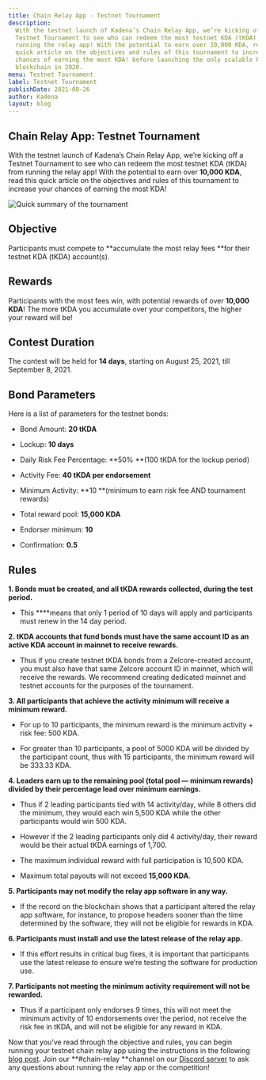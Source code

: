 ```yaml
---
title: Chain Relay App - Testnet Tournament
description:
  With the testnet launch of Kadena’s Chain Relay App, we’re kicking off a
  Testnet Tournament to see who can redeem the most testnet KDA (tKDA) from
  running the relay app! With the potential to earn over 10,000 KDA, read this
  quick article on the objectives and rules of this tournament to increase your
  chances of earning the most KDA! before launching the only scalable POW public
  blockchain in 2020.
menu: Testnet Tournament
label: Testnet Tournament
publishDate: 2021-08-26
author: Kadena
layout: blog
---
```


## Chain Relay App: Testnet Tournament

With the testnet launch of Kadena’s Chain Relay App, we’re kicking off a Testnet
Tournament to see who can redeem the most testnet KDA (tKDA) from running the
relay app! With the potential to earn over **10,000 KDA**, read this quick
article on the objectives and rules of this tournament to increase your chances
of earning the most KDA!

![Quick summary of the tournament](/assets/blog/1_D2VMTMoSDCh4tqVUAxkuIw.webp)

## Objective

Participants must compete to **accumulate the most relay fees **for their
testnet KDA (tKDA) account(s).

## Rewards

Participants with the most fees win, with potential rewards of over **10,000
KDA**! The more tKDA you accumulate over your competitors, the higher your
reward will be!

## Contest Duration

The contest will be held for **14 days**, starting on August 25, 2021, till
September 8, 2021.

## Bond Parameters

Here is a list of parameters for the testnet bonds:

- Bond Amount: **20 tKDA**

- Lockup: **10 days**

- Daily Risk Fee Percentage: **50% **(100 tKDA for the lockup period)

- Activity Fee: **40 tKDA per endorsement**

- Minimum Activity: **10 **(minimum to earn risk fee AND tournament rewards)

- Total reward pool: **15,000 KDA**

- Endorser minimum: **10**

- Confirmation: **0.5**

## Rules

**1. Bonds must be created, and all tKDA rewards collected, during the test
period.**

- This \*\*\*\*means that only 1 period of 10 days will apply and participants
  must renew in the 14 day period.

**2. tKDA accounts that fund bonds must have the same account ID as an active
KDA account in mainnet to receive rewards.**

- Thus if you create testnet tKDA bonds from a Zelcore-created account, you must
  also have that same Zelcore account ID in mainnet, which will receive the
  rewards. We recommend creating dedicated mainnet and testnet accounts for the
  purposes of the tournament.

**3. All participants that achieve the activity minimum will receive a minimum
reward.**

- For up to 10 participants, the minimum reward is the minimum activity + risk
  fee: 500 KDA.

- For greater than 10 participants, a pool of 5000 KDA will be divided by the
  participant count, thus with 15 participants, the minimum reward will be
  333.33 KDA.

**4. Leaders earn up to the remaining pool (total pool — minimum rewards)
divided by their percentage lead over minimum earnings.**

- Thus if 2 leading participants tied with 14 activity/day, while 8 others did
  the minimum, they would each win 5,500 KDA while the other participants would
  win 500 KDA.

- However if the 2 leading participants only did 4 activity/day, their reward
  would be their actual tKDA earnings of 1,700.

- The maximum individual reward with full participation is 10,500 KDA.

- Maximum total payouts will not exceed **15,000 KDA**.

**5. Participants may not modify the relay app software in any way.**

- If the record on the blockchain shows that a participant altered the relay app
  software, for instance, to propose headers sooner than the time determined by
  the software, they will not be eligible for rewards in KDA.

**6. Participants must install and use the latest release of the relay app.**

- If this effort results in critical bug fixes, it is important that
  participants use the latest release to ensure we’re testing the software for
  production use.

**7. Participants not meeting the minimum activity requirement will not be
rewarded.**

- Thus if a participant only endorses 9 times, this will not meet the minimum
  activity of 10 endorsements over the period, not receive the risk fee in tKDA,
  and will not be eligible for any reward in KDA.

Now that you’ve read through the objective and rules, you can begin running your
testnet chain relay app using the instructions in the following
[blog post](./getting-started-with-chainweb-relay-app-2021-08-25). Join our
**#chain-relay **channel on our [Discord server](http://discord.io/kadena) to
ask any questions about running the relay app or the competition!
